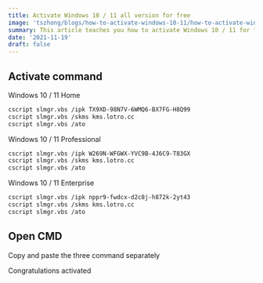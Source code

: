 ```yaml
---
title: Activate Windows 10 / 11 all version for free
image: 'tszhong/blogs/how-to-activate-windows-10-11/how-to-activate-windows-10-11-cover.en_hh8aa4'
summary: This article teaches you how to activate Windows 10 / 11 for free
date: '2021-11-19'
draft: false
---
```


## Activate command

Windows 10 / 11 Home

```bash
cscript slmgr.vbs /ipk TX9XD-98N7V-6WMQ6-BX7FG-H8Q99
cscript slmgr.vbs /skms kms.lotro.cc
cscript slmgr.vbs /ato
```

Windows 10 / 11 Professional

```bash
cscript slmgr.vbs /ipk W269N-WFGWX-YVC9B-4J6C9-T83GX
cscript slmgr.vbs /skms kms.lotro.cc
cscript slmgr.vbs /ato
```

Windows 10 / 11 Enterprise

```bash
cscript slmgr.vbs /ipk nppr9-fwdcx-d2c8j-h872k-2yt43
cscript slmgr.vbs /skms kms.lotro.cc
cscript slmgr.vbs /ato
```

## Open CMD

<CloudinaryImg
  mdx
  alt="Open cmd as admin"
  publicId="tszhong/blogs/how-to-activate-windows-10-11/how-to-activate-windows-10-11-1_onrqss"
  width={1440}
  height={900}
/>

Copy and paste the three command separately

<CloudinaryImg
  mdx
  alt="CMD Command"
  publicId="tszhong/blogs/how-to-activate-windows-10-11/how-to-activate-windows-10-11-2_irnj4y"
  width={1440}
  height={900}
/>

Congratulations activated
